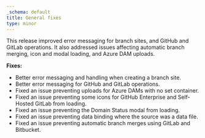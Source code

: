 ```yaml
---
_schema: default
title: General fixes
type: minor
---
```

This release improved error messaging for branch sites, and GitHub and GitLab operations. It also addressed issues affecting automatic branch merging, icon and modal loading, and Azure DAM uploads.

**Fixes:**

* Better error messaging and handling when creating a branch site.
* Better error messaging for GitHub and GitLab operations.
* Fixed an issue preventing uploads for Azure DAMs with no set container.
* Fixed an issue preventing some icons for GitHub Enterprise and Self-Hosted GitLab from loading.
* Fixed an issue preventing the Domain Status modal from loading.
* Fixed an issue preventing data binding where the source was a data file.
* Fixed an issue preventing automatic branch merges using GitLab and Bitbucket.